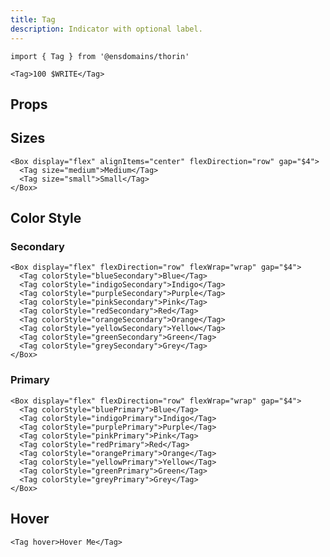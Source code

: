 ```yaml
---
title: Tag
description: Indicator with optional label.
---
```


```tsx
import { Tag } from '@ensdomains/thorin'
```

```tsx live=true expand=true
<Tag>100 $WRITE</Tag>
```

## Props

<PropsTable sourceLink={sourceLink} types={types} />

## Sizes

```tsx live=true
<Box display="flex" alignItems="center" flexDirection="row" gap="$4">
  <Tag size="medium">Medium</Tag>
  <Tag size="small">Small</Tag>
</Box>
```

## Color Style

### Secondary

```tsx live=true
<Box display="flex" flexDirection="row" flexWrap="wrap" gap="$4">
  <Tag colorStyle="blueSecondary">Blue</Tag>
  <Tag colorStyle="indigoSecondary">Indigo</Tag>
  <Tag colorStyle="purpleSecondary">Purple</Tag>
  <Tag colorStyle="pinkSecondary">Pink</Tag>
  <Tag colorStyle="redSecondary">Red</Tag>
  <Tag colorStyle="orangeSecondary">Orange</Tag>
  <Tag colorStyle="yellowSecondary">Yellow</Tag>
  <Tag colorStyle="greenSecondary">Green</Tag>
  <Tag colorStyle="greySecondary">Grey</Tag>
</Box>
```

### Primary

```tsx live=true
<Box display="flex" flexDirection="row" flexWrap="wrap" gap="$4">
  <Tag colorStyle="bluePrimary">Blue</Tag>
  <Tag colorStyle="indigoPrimary">Indigo</Tag>
  <Tag colorStyle="purplePrimary">Purple</Tag>
  <Tag colorStyle="pinkPrimary">Pink</Tag>
  <Tag colorStyle="redPrimary">Red</Tag>
  <Tag colorStyle="orangePrimary">Orange</Tag>
  <Tag colorStyle="yellowPrimary">Yellow</Tag>
  <Tag colorStyle="greenPrimary">Green</Tag>
  <Tag colorStyle="greyPrimary">Grey</Tag>
</Box>
```

## Hover

```tsx live=true
<Tag hover>Hover Me</Tag>
```
